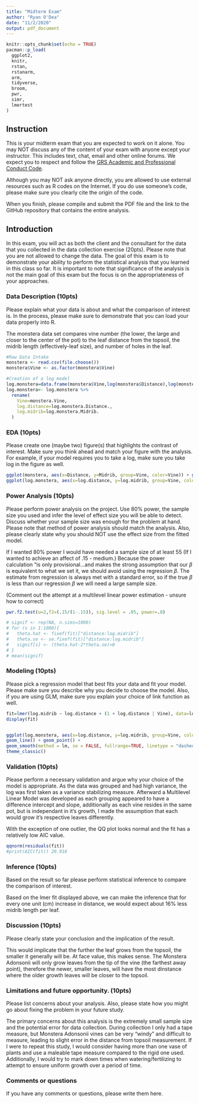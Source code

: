 ```yaml
---
title: "Midterm Exam"
author: "Ryan O'Dea"
date: "11/2/2020"
output: pdf_document
---
```


```r
knitr::opts_chunk$set(echo = TRUE)
pacman::p_load(
  ggplot2,
  knitr,
  rstan,
  rstanarm,
  arm,
  tidyverse,
  broom,
  pwr,
  simr,
  lmertest
)
```

## Instruction

This is your midterm exam that you are expected to work on it alone.  You may NOT  discuss any of the content of your exam with anyone except your instructor. This includes text, chat, email and other online forums.  We expect you to respect and follow the [GRS Academic and Professional Conduct Code](http://www.bu.edu/cas/files/2017/02/GRS-Academic-Conduct-Code-Final.pdf). 

Although you may NOT ask anyone directly, you are allowed to use external resources such as R codes on the Internet.  If you do use someone's code, please make sure you clearly cite the origin of the code.

When you finish, please compile and submit the PDF file and the link to the GitHub repository that contains the entire analysis.


## Introduction

In this exam, you will act as both the client and the consultant for the data that you collected in the data collection exercise (20pts).  Please note that you are not allowed to change the data.  The goal of this exam is to demonstrate your ability to perform the statistical analysis that you learned in this class so far.  It is important to note that significance of the analysis is not the main goal of this exam but the focus is on the appropriateness of your approaches.

### Data Description (10pts)

Please explain what your data is about and what the comparison of interest is.  In the process, please make sure to demonstrate that you can load your data properly into R.

The monstera data set compares vine number (the lower, the large and closer to the center of the pot) to the leaf distance from the topsoil, the midrib length (effectively-leaf size), and number of holes in the leaf.

```r
#Raw Data Intake
monstera <- read.csv(file.choose())
monstera$Vine <- as.factor(monstera$Vine)

#Creation of a log model
log.monstera=data.frame(monstera$Vine,log(monstera$Distance),log(monstera$Midrib))
log.monstera<- log.monstera %>%
  rename(
    Vine=monstera.Vine,
    log.distance=log.monstera.Distance.,
    log.midrib=log.monstera.Midrib.
  )
```

### EDA (10pts)

Please create one (maybe two) figure(s) that highlights the contrast of interest.  Make sure you think ahead and match your figure with the analysis.  For example, if your model requires you to take a log, make sure you take log in the figure as well.

```r
ggplot(monstera, aes(x=Distance, y=Midrib, group=Vine, color=Vine)) + geom_line() + labs(y="Midrib Length (CM)", x="Distance from Topsoil (CM)")
ggplot(log.monstera, aes(x=log.distance, y=log.midrib, group=Vine, color=Vine)) + geom_line() + labs(y="Log Midrib Length (CM)", x=" Log Distance from Topsoil (CM)")
```

### Power Analysis (10pts)

Please perform power analysis on the project.  Use 80% power, the sample size you used and infer the level of effect size you will be able to detect.  Discuss whether your sample size was enough for the problem at hand.  Please note that method of power analysis should match the analysis.  Also, please clearly state why you should NOT use the effect size from the fitted model.

If I wanted 80% power I would have needed a sample size of at least 55 (If I wanted to achieve an affect of .15 - medium.) Because the power calculation "is only provisional...and makes the strong assumption that our $\beta$ is equivalent to what we set it, we should avoid using the regression $\beta$. The estimate from regression is always met with a standard error, so if the true $\beta$ is less than our regression $\beta$ we will need a large sample size.

(Comment out the attempt at a multilevel linear power estimation - unsure how to correct)

```r
pwr.f2.test(u=2,f2=(.15/(1-.15)), sig.level = .05, power=.8)

# signif <- rep(NA, n.sims=1000)
# for (s in 1:1000){
#   theta.hat <- fixef(fit)["distance:log.midrib"]
#   theta.se <- se.fixef(fit)["distance:log.midrib"]
#   signif[s] <- (theta.hat-2*theta.se)>0
# }
# mean(signif)
```


### Modeling (10pts)

Please pick a regression model that best fits your data and fit your model.  Please make sure you describe why you decide to choose the model. Also, if you are using GLM, make sure you explain your choice of link function as well.
```r
fit=lmer(log.midrib ~ log.distance + (1 + log.distance | Vine), data=log.monstera)
display(fit)


ggplot(log.monstera, aes(x=log.distance, y=log.midrib, group=Vine, color=Vine)) + 
geom_line() + geom_point() +
geom_smooth(method = lm, se = FALSE, fullrange=TRUE, linetype = "dashed") +
theme_classic()
```

### Validation (10pts)

Please perform a necessary validation and argue why your choice of the model is appropriate. 
As the data was grouped and had high variance, the log was first taken as a variance stabilizing measure. Afterward a Multilevel Linear Model was developed as each grouping appeared to have a difference intercept and slope, additionally as each vine resides in the same pot, but is independant in it's growth, I made the assumption that each would grow it's respective leaves differently.

With the exception of one outlier, the QQ plot looks normal and the fit has a relatively low AIC value.

```r
qqnorm(residuals(fit))
#print(AIC(fit)) 20.916
```


### Inference (10pts)

Based on the result so far please perform statistical inference to compare the comparison of interest.

Based on the lmer fit displayed above, we can make the inference that for every one unit (cm) increase in distance, we would expect about 16% less midrib length per leaf.


### Discussion (10pts)

Please clearly state your conclusion and the implication of the result.

This would implicate that the further the leaf grows from the topsoil, the smaller it generally will be. At face value, this makes sense. The Monstera Adonsonii will only grow leaves from the tip of the vine (the farthest away point), therefore the newer, smaller leaves, will have the most dinstance where the older growth leaves will be closer to the topsoil.

### Limitations and future opportunity. (10pts)

Please list concerns about your analysis.  Also, please state how you might go about fixing the problem in your future study.

The primary concerns about this analysis is the extremely small sample size and the potential error for data collection. During collection I only had a tape measure, but Monstera Adonsonii vines can be very "windy" and difficult to measure, leading to slight error in the distance from topsoil measurement.
If I were to repeat this study, I would consider having more than one vase of plants and use a maleable tape measure compared to the rigid one used. Additionally, I would try to mark down times when watering/fertilizing to attempt to ensure uniform growth over a period of time.


### Comments or questions
If you have any comments or questions, please write them here.


